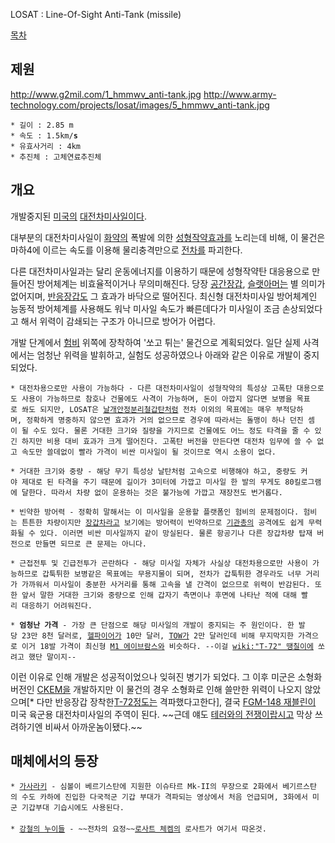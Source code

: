 LOSAT : Line-Of-Sight Anti-Tank (missile)

[[목차]]
== 제원 ==
http://www.g2mil.com/1_hmmwv_anti-tank.jpg
http://www.army-technology.com/projects/losat/images/5_hmmwv_anti-tank.jpg

 * 길이 : 2.85 m 
 * 속도 : 1.5km/'''s'''
 * 유효사거리 : 4km 
 * 추진체 : 고체연료추진체
== 개요 ==
개발중지된 [[미국]]의 [[대전차미사일]]이다.

대부분의 대전차미사일이 [[화약]]의 폭발에 의한 [[성형작약]]효과를 노리는데 비해, 이 물건은 마하4에 이르는 속도를 이용해 물리충격만으로 [[전차]]를 파괴한다.

다른 대전차미사일과는 달리 운동에너지를 이용하기 때문에 성형작약탄 대응용으로 만들어진 방어체계는 비효율적이거나 무의미해진다. 당장 [[공간장갑]], [[슬랫아머]]는 별 의미가 없어지며, [[반응장갑]]도 그 효과가 바닥으로 떨어진다. 최신형 대전차미사일 방어체계인 능동적 방어체계를 사용해도 워낙 미사일 속도가 빠른데다가 미사일이 조금 손상되었다고 해서 위력이 감쇄되는 구조가 아니므로 방어가 어렵다.

{{{#!html
<object width="425" height="349"><param name="movie" value="http://www.youtube.com/v/ho_VHOjzMX0?version=3&amp;hl=ko_KR&amp;rel=0"></param><param name="allowFullScreen" value="true"></param><param name="allowscriptaccess" value="always"></param><embed src="http://www.youtube.com/v/ho_VHOjzMX0?version=3&amp;hl=ko_KR&amp;rel=0" type="application/x-shockwave-flash" width="425" height="349" allowscriptaccess="always" allowfullscreen="true"></embed></object>
}}}

개발 단계에서 [[험비]] 위쪽에 장착하여 '쏘고 튀는' 물건으로 계획되었다. 일단 실제 사격에서는 엄청난 위력을 발휘하고, 실험도 성공하였으나 아래와 같은 이유로 개발이 중지되었다.

 * 대전차용으로만 사용이 가능하다 - 다른 대전차미사일이 성형작약의 특성상 고폭탄 대용으로도 사용이 가능하므로 참호나 건물에도 사격이 가능하며, 돈이 아깝지 않다면 보병을 목표로 쏴도 되지만, LOSAT은 [[날개안정분리철갑탄]]처럼 전차 이외의 목표에는 매우 부적당하며, 정확하게 명중하지 않으면 효과가 거의 없으므로 경우에 따라서는 돌맹이 하나 던진 셈이 될 수도 있다. 물론 거대한 크기와 질량을 가지므로 건물에도 어느 정도 타격을 줄 수 있긴 하지만 비용 대비 효과가 크게 떨어진다. 고폭탄 버전을 만든다면 대전차 임무에 쓸 수 없고 속도만 쓸데없이 빨라 가격이 비싼 미사일이 될 것이므로 역시 소용이 없다.

 * 거대한 크기와 중량 - 해당 무기 특성상 날탄처럼 고속으로 비행해야 하고, 중량도 커야 제대로 된 타격을 주기 때문에 길이가 3미터에 가깝고 미사일 한 발의 무게도 80킬로그램에 달한다. 따라서 차량 없이 운용하는 것은 불가능에 가깝고 재장전도 번거롭다.

 * 빈약한 방어력 - 정확히 말해서는 이 미사일을 운용할 플랫폼인 험비의 문제점이다. 험비는 튼튼한 차량이지만 [[장갑차]]라고 보기에는 방어력이 빈약하므로 [[기관총]]의 공격에도 쉽게 무력화될 수 있다. 이러면 비싼 미사일까지 같이 망실된다. 물론 항공기나 다른 장갑차량 탑재 버전으로 만들면 되므로 큰 문제는 아니다.

 * 근접전투 및 긴급전투가 곤란하다 - 해당 미사일 자체가 사실상 대전차용으로만 사용이 가능하므로 갑툭튀한 보병같은 목표에는 무용지물이 되며, 전차가 갑툭튀한 경우라도 너무 거리가 가까워서 미사일이 충분한 사거리를 통해 고속을 낼 간격이 없으므로 위력이 반감된다. 또한 앞서 말한 거대한 크기와 중량으로 인해 갑자기 측면이나 후면에 나타난 적에 대해 빨리 대응하기 어려워진다.

 * '''엄청난 가격''' - 가장 큰 단점으로 해당 미사일의 개발이 중지되는 주 원인이다. 한 발당 23만 8천 달러로, [[헬파이어]]가 10만 달러, [[TOW]]가 2만 달러인데 비해 무지막지한 가격으로 이거 18발 가격이 최신형 [[M1 에이브람스]]와 비슷하다. --이걸 [[wiki:"T-72" 땡칠이]]에 쏘려고 했단 말이지--

이런 이유로 인해 개발은 성공적이었으나 잊혀진 병기가 되었다. 그 이후 미군은 소형화버전인 [[CKEM]]을 개발하지만 이 물건의 경우 소형화로 인해 쓸만한 위력이 나오지 않았으며[* 다만 반응장갑 장착한[[T-72]]정도는 격파했다고한다], 결국 [[FGM-148 재블린]]이 미국 육군용 대전차미사일의 주역이 된다. ~~근데 얘도 [[테러와의 전쟁]]이랍시고 막상 쓰려하기엔 비싸서 아까운놈이됐다.~~

== 매체에서의 등장 ==
 * [[가사라키]] - 심볼이 베르기스탄에 지원한 이슈타르 Mk-II의 무장으로 2화에서 베기르스탄의 수도 카하에 진입한 다국적군 기갑 부대가 격파되는 영상에서 처음 언급되며, 3화에서 미군 기갑부대 기습시에도 사용된다.
 
 * [[강철의 누이들]] - ~~전차의 요정~~[[로사트 체켐]]의 로사트가 여기서 따온것.
